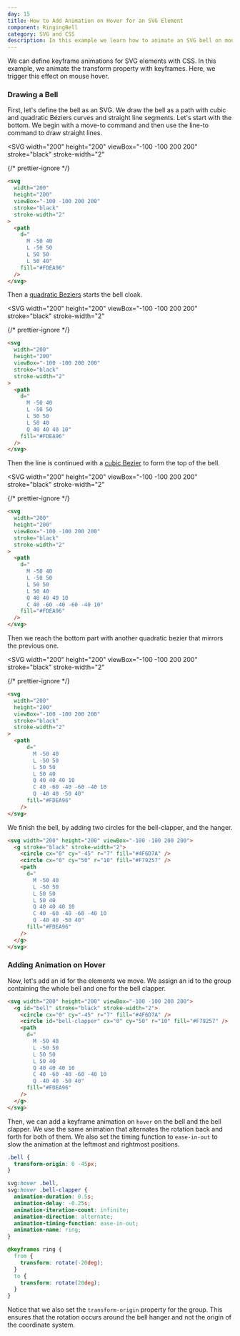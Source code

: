 ```yaml
---
day: 15
title: How to Add Animation on Hover for an SVG Element
component: RingingBell
category: SVG and CSS
description: In this example we learn how to animate an SVG bell on mouse hover with CSS.
---
```



We can define keyframe animations for SVG elements with CSS. In this example, we animate the transform property with keyframes. Here, we trigger this effect on mouse hover.

### Drawing a Bell

First, let's define the bell as an SVG. We draw the bell as a path with cubic and quadratic Béziers curves and straight line segments. Let's start with the bottom. We begin with a move-to command and then use the line-to command to draw straight lines.

<Example>

<SVG
  width="200"
  height="200"
  viewBox="-100 -100 200 200"
  stroke="black"
  stroke-width="2"
>
  <Path
    d="
        M -50 40
        L -50 50
        L 50 50
        L 50 40"
    fill="#FDEA96"
  />
</SVG>

{/* prettier-ignore */}
```html
<svg 
  width="200"
  height="200"
  viewBox="-100 -100 200 200"
  stroke="black"
  stroke-width="2"
>
  <path
    d="
      M -50 40
      L -50 50
      L 50 50
      L 50 40"
    fill="#FDEA96"
  />
</svg>
```

</Example>

Then a [quadratic Beziers](./quadratic-bezier) starts the bell cloak.

<Example>

<SVG
  width="200"
  height="200"
  viewBox="-100 -100 200 200"
  stroke="black"
  stroke-width="2"
>
  <Path
    d="
      M -50 40
      L -50 50
      L 50 50
      L 50 40
      Q 40 40 40 10"
    fill="#FDEA96"
  />
  <Circle cx="40" cy="40" r="2" stroke="none" fill="red" />
</SVG>

{/* prettier-ignore */}
```html ins={14}
<svg 
  width="200"
  height="200"
  viewBox="-100 -100 200 200"
  stroke="black"
  stroke-width="2"
>
  <path
    d="
      M -50 40
      L -50 50
      L 50 50
      L 50 40
      Q 40 40 40 10"
    fill="#FDEA96"
  />
</svg>
```

</Example>

Then the line is continued with a [cubic Bezier](./cubic-bezier) to form the top of the bell.

<Example>

<SVG
  width="200"
  height="200"
  viewBox="-100 -100 200 200"
  stroke="black"
  stroke-width="2"
>
  <Path
    d="
      M -50 40
      L -50 50
      L 50 50
      L 50 40
      Q 40 40 40 10
      C 40 -60 -40 -60 -40 10"
    fill="#FDEA96"
  />
  <Circle cx="-40" cy="-60" r="2" stroke="none" fill="red" />
  <Circle cx="40" cy="-60" r="2" stroke="none" fill="red" />
</SVG>

{/* prettier-ignore */}
```html ins={15}
<svg 
  width="200"
  height="200"
  viewBox="-100 -100 200 200"
  stroke="black"
  stroke-width="2"
>
  <path
    d="
      M -50 40
      L -50 50
      L 50 50
      L 50 40
      Q 40 40 40 10
      C 40 -60 -40 -60 -40 10"
    fill="#FDEA96"
  />
</svg>
```

</Example>

Then we reach the bottom part with another quadratic bezier that mirrors the previous one.

<Example>

<SVG
  width="200"
  height="200"
  viewBox="-100 -100 200 200"
  stroke="black"
  stroke-width="2"
>
  <Path
    d="
      M -50 40
      L -50 50
      L 50 50
      L 50 40
      Q 40 40 40 10
      C 40 -60 -40 -60 -40 10
      Q -40 40 -50 40"
    fill="#FDEA96"
  />
  <Circle cx="-40" cy="40" r="2" stroke="none" fill="red" />
</SVG>

{/* prettier-ignore */}
```html ins={16}
<svg 
  width="200"
  height="200"
  viewBox="-100 -100 200 200"
  stroke="black"
  stroke-width="2"
>
  <path
      d="
        M -50 40
        L -50 50
        L 50 50
        L 50 40
        Q 40 40 40 10
        C 40 -60 -40 -60 -40 10
        Q -40 40 -50 40"
      fill="#FDEA96"
    />
</svg>
```

</Example>

We finish the bell, by adding two circles for the bell-clapper, and the hanger.

<Final>

```html ins={3-4}
<svg width="200" height="200" viewBox="-100 -100 200 200">
  <g stroke="black" stroke-width="2">
    <circle cx="0" cy="-45" r="7" fill="#4F6D7A" />
    <circle cx="0" cy="50" r="10" fill="#F79257" />
    <path
      d="
        M -50 40
        L -50 50
        L 50 50
        L 50 40
        Q 40 40 40 10
        C 40 -60 -40 -60 -40 10
        Q -40 40 -50 40"
      fill="#FDEA96"
    />
  </g>
</svg>
```

</Final>

### Adding Animation on Hover

Now, let's add an id for the elements we move. We assign an id to the group containing the whole bell and one for the bell clapper.

```html ins='id="bell"' ins='id="bell-clapper"'
<svg width="200" height="200" viewBox="-100 -100 200 200">
  <g id="bell" stroke="black" stroke-width="2">
    <circle cx="0" cy="-45" r="7" fill="#4F6D7A" />
    <circle id="bell-clapper" cx="0" cy="50" r="10" fill="#F79257" />
    <path
      d="
        M -50 40
        L -50 50
        L 50 50
        L 50 40
        Q 40 40 40 10
        C 40 -60 -40 -60 -40 10
        Q -40 40 -50 40"
      fill="#FDEA96"
    />
  </g>
</svg>
```

Then, we can add a keyframe animation on `hover` on the bell and the bell clapper. We use the same animation that alternates the rotation back and forth for both of them. We also set the timing function to `ease-in-out` to slow the animation at the leftmost and rightmost positions.

```css
.bell {
  transform-origin: 0 -45px;
}

svg:hover .bell,
svg:hover .bell-clapper {
  animation-duration: 0.5s;
  animation-delay: -0.25s;
  animation-iteration-count: infinite;
  animation-direction: alternate;
  animation-timing-function: ease-in-out;
  animation-name: ring;
}

@keyframes ring {
  from {
    transform: rotate(-20deg);
  }
  to {
    transform: rotate(20deg);
  }
}
```

Notice that we also set the `transform-origin` property for the group. This ensures that the rotation occurs around the bell hanger and not the origin of the coordinate system.
